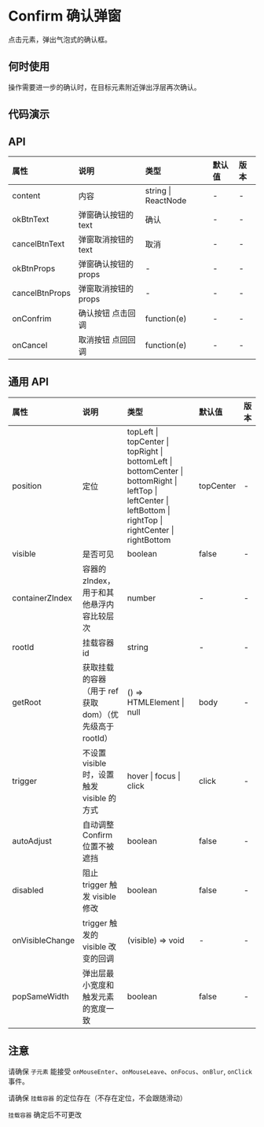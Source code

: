 


# Confirm 确认弹窗

点击元素，弹出气泡式的确认框。

## 何时使用

操作需要进一步的确认时，在目标元素附近弹出浮层再次确认。

## 代码演示

<CodeWrapper>
    <CodeBox title="基本" desc={descNormal} code={codeNormal}>
        <DemoNormal />
    </CodeBox>
    <CodeBox title="定位" desc={descPosition} code={codePosition}>
        <DemoPosition />
    </CodeBox>
</CodeWrapper>

## API

<div className="api">

| 属性           | 说明                 | 类型                | 默认值 | 版本 |
| :------------- | :------------------- | :------------------ | :----- | :--- |
| content        | 内容                 | string \| ReactNode | -      | -    |
| okBtnText      | 弹窗确认按钮的 text  | 确认                | -      | -    |
| cancelBtnText  | 弹窗取消按钮的 text  | 取消                | -      | -    |
| okBtnProps     | 弹窗确认按钮的 props | -                   | -      | -    |
| cancelBtnProps | 弹窗取消按钮的 props | -                   | -      | -    |
| onConfrim      | 确认按钮 点击回调    | function(e)         | -      | -    |
| onCancel       | 取消按钮 点回回调    | function(e)         | -      | -    |

</div>

## 通用 API

<div className="api">

| 属性            | 说明                                                     | 类型                                                                                                                                                           | 默认值    | 版本 |
| :-------------- | :------------------------------------------------------- | :------------------------------------------------------------------------------------------------------------------------------------------------------------- | :-------- | :--- |
| position        | 定位                                                     | topLeft \| topCenter \| topRight \| bottomLeft \| bottomCenter \| bottomRight \| leftTop \| leftCenter \| leftBottom \| rightTop \| rightCenter \| rightBottom | topCenter | -    |
| visible         | 是否可见                                                 | boolean                                                                                                                                                        | false     | -    |
| containerZIndex | 容器的 zIndex， 用于和其他悬浮内容比较层次               | number                                                                                                                                                         | -         | -    |
| rootId          | 挂载容器 id                                              | string                                                                                                                                                         | -         | -    |
| getRoot         | 获取挂载的容器（用于 ref 获取 dom）（优先级高于 rootId） | () => HTMLElement \| null                                                                                                                                      | body      | -    |
| trigger         | 不设置 visible 时，设置触发 visible 的方式               | hover \| focus \| click                                                                                                                                        | click     | -    |
| autoAdjust      | 自动调整 Confirm 位置不被遮挡                            | boolean                                                                                                                                                        | false     | -    |
| disabled        | 阻止 trigger 触发 visible 修改                           | boolean                                                                                                                                                        | false     | -    |
| onVisibleChange | trigger 触发的 visible 改变的回调                        | (visible) => void                                                                                                                                              | -         | -    |
| popSameWidth    | 弹出层最小宽度和触发元素的宽度一致                       | boolean                                                                                                                                                        | false     | -    |

</div>

## 注意

请确保 `子元素` 能接受 `onMouseEnter`、`onMouseLeave`、`onFocus`、`onBlur`, `onClick` 事件。

请确保 `挂载容器` 的定位存在（不存在定位，不会跟随滑动）

`挂载容器` 确定后不可更改
